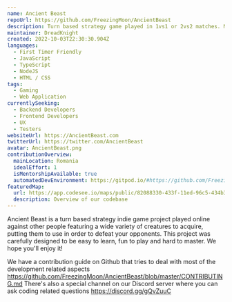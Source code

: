 ---
name: Ancient Beast
repoUrl: https://github.com/FreezingMoon/AncientBeast
description: Turn based strategy game played in 1vs1 or 2vs2 matches. Master your beasts! 🐺
maintainer: DreadKnight
created: 2022-10-03T22:30:30.904Z
languages:
  - First Timer Friendly
  - JavaScript
  - TypeScript
  - NodeJS
  - HTML / CSS
tags:
  - Gaming
  - Web Application
currentlySeeking:
  - Backend Developers
  - Frontend Developers
  - UX
  - Testers
websiteUrl: https://AncientBeast.com
twitterUrl: https://twitter.com/AncientBeast
avatar: AncientBeast.png
contributionOverview:
  mainLocation: Romania
  idealEffort: 1
  isMentorshipAvailable: true
  automatedDevEnvironment: https://gitpod.io/#https://github.com/FreezingMoon/AncientBeast
featuredMap:
  url: https://app.codesee.io/maps/public/82088330-433f-11ed-96c5-434b33cdce0c
  description: Overview of our codebase
---

<Overview>

Ancient Beast is a turn based strategy indie game project played online against other people featuring a wide variety of creatures to acquire, putting them to use in order to defeat your opponents. This project was carefully designed to be easy to learn, fun to play and hard to master. We hope you'll enjoy it!

</Overview>

<Contributing>

We have a contribution guide on Github that tries to deal with most of the development related aspects https://github.com/FreezingMoon/AncientBeast/blob/master/CONTRIBUTING.md
There's also a special channel on our Discord server where you can ask coding related questions https://discord.gg/gQvZuuC

</Contributing>
